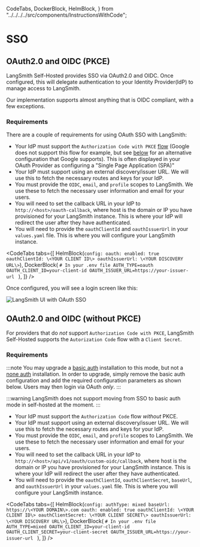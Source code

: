   CodeTabs,
  DockerBlock,
  HelmBlock,
} from "../../../../src/components/InstructionsWithCode";

# SSO

## OAuth2.0 and OIDC (PKCE)

LangSmith Self-Hosted provides SSO via OAuth2.0 and OIDC. Once configured, this will delegate authentication to your Identity Provider(IdP) to manage access to LangSmith.

Our implementation supports almost anything that is OIDC compliant, with a few exceptions.

### Requirements

There are a couple of requirements for using OAuth SSO with LangSmith:

- Your IdP must support the `Authorization Code with PKCE` [flow](https://www.oauth.com/oauth2-servers/pkce) (Google does not support this flow for example, but see [below](#using-oauth10-and-oidc) for an alternative configuration that Google supports). This is often displayed in your OAuth Provider as configuring a "Single Page Application (SPA)"
- Your IdP must support using an external discovery/issuer URL. We will use this to fetch the necessary routes and keys for your IdP.
- You must provide the `OIDC`, `email`, and `profile` scopes to LangSmith. We use these to fetch the necessary user information and email for your users.
- You will need to set the callback URL in your IdP to `http://<host>/oauth-callback`, where host is the domain or IP you have provisioned for your LangSmith instance. This is where your IdP will redirect the user after they have authenticated.
- You will need to provide the `oauthClientId` and `oauthIssuerUrl` in your `values.yaml` file. This is where you will configure your LangSmith instance.

<CodeTabs
  tabs={[
    HelmBlock(`config:
  oauth:
    enabled: true
    oauthClientId: \<YOUR CLIENT ID\>
    oauthIssuerUrl: \<YOUR DISCOVERY URL\>`),
    DockerBlock(
      `# In your .env file
AUTH_TYPE=oauth
OAUTH_CLIENT_ID=your-client-id
OAUTH_ISSUER_URL=https://your-issuer-url
    `
    ),
  ]}
/>

Once configured, you will see a login screen like this:

![LangSmith UI with OAuth SSO](../static/langsmith_ui_sso.png)

## OAuth2.0 and OIDC (without PKCE)

For providers that do _not_ support `Authorization Code with PKCE`, LangSmith Self-Hosted supports the `Autorization Code` flow with a `Client Secret`.

### Requirements

:::note
You may upgrade a [basic auth](./basic_auth.mdx) installation to this mode, but not a [none auth](../../reference/authentication_authorization/authentication_methods.mdx#none) installation.
In order to upgrade, simply remove the basic auth configuration and add the required configuration parameters as shown below. Users may then login via OAuth _only_.
:::

:::warning
LangSmith does not support moving from SSO to basic auth mode in self-hosted at the moment.
:::

- Your IdP must support the `Authorization Code` flow _without_ PKCE.
- Your IdP must support using an external discovery/issuer URL. We will use this to fetch the necessary routes and keys for your IdP.
- You must provide the `OIDC`, `email`, and `profile` scopes to LangSmith. We use these to fetch the necessary user information and email for your users.
- You will need to set the callback URL in your IdP to `http://<host>/api/v1/oauth/custom-oidc/callback`, where host is the domain or IP you have provisioned for your LangSmith instance. This is where your IdP will redirect the user after they have authenticated.
- You will need to provide the `oauthClientId`, `oauthClientSecret`, `baseUrl`, and `oauthIssuerUrl` in your `values.yaml` file. This is where you will configure your LangSmith instance.

<CodeTabs
  tabs={[
    HelmBlock(`config:
  authType: mixed
  baseUrl: https://\<YOUR DOMAIN\>.com
  oauth:
    enabled: true
    oauthClientId: \<YOUR CLIENT ID\>
    oauthClientSecret: \<YOUR CLIENT SECRET\>
    oauthIssuerUrl: \<YOUR DISCOVERY URL\>`),
    DockerBlock(
      `# In your .env file
AUTH_TYPE=mixed
OAUTH_CLIENT_ID=your-client-id
OAUTH_CLIENT_SECRET=your-client-secret
OAUTH_ISSUER_URL=https://your-issuer-url
    `
    ),
  ]}
/>
